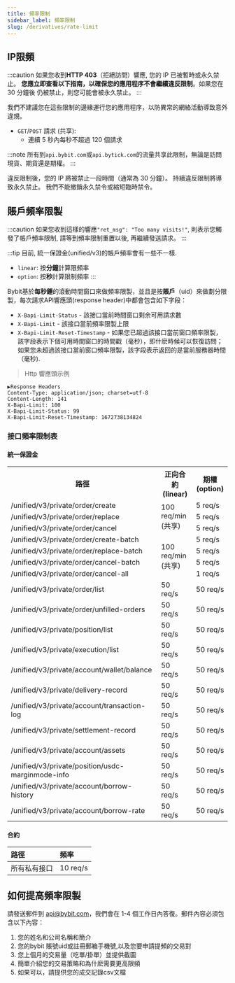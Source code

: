 ```yaml
---
title: 頻率限制
sidebar_label: 頻率限制
slug: /derivatives/rate-limit
---
```


## IP限頻
:::caution
如果您收到**HTTP 403**（拒絕訪問）響應, 您的 IP 已被暫時或永久禁止。 **您應立即查看以下指南，以確保您的應用程序不會繼續違反限制**。如果您在 30 分鐘後
仍被禁止，則您可能會被永久禁止。
:::

我們不建議您在這些限制的邊緣運行您的應用程序，以防異常的網絡活動導致意外違規。

* `GET`/`POST` 請求 (共享):
    * 連續 5 秒內每秒不超過 120 個請求

:::note
所有到`api.bybit.com`或`api.bytick.com`的流量共享此限制，無論是訪問現貨、期貨還是期權。
:::

違反限制後，您的 IP 將被禁止一段時間（通常為 30 分鐘）。 持續違反限制將導致永久禁止。 我們不能撤銷永久禁令或縮短臨時禁令。

## 賬戶頻率限製
:::caution
如果您收到這樣的響應`"ret_msg": "Too many visits!"`, 則表示您觸發了帳戶頻率限制, 請等到頻率限制重置以後, 再繼續發送請求。
:::

:::tip
目前, 統一保證金(unified/v3)的帳戶頻率會有一些不一樣.
* `linear`: 按**分鐘**計算限頻率
* `option`: 按**秒**計算限制頻率
:::

Bybit基於**每秒鍾**的滾動時間窗口來做頻率限製，並且是按**賬戶**（uid）來做劃分限製，每次請求API響應頭(response header)中都會包含如下字段：
* `X-Bapi-Limit-Status` - 該接口當前時間窗口剩余可用請求數
* `X-Bapi-Limit` - 該接口當前頻率限製上限
* `X-Bapi-Limit-Reset-Timestamp` - 如果您已超過該接口當前窗口頻率限製，該字段表示下個可用時間窗口的時間戳（毫秒），即什麽時候可以恢復訪問；如果您未超過該接口當前窗口頻率限製，該字段表示返回的是當前服務器時間（毫秒).

> Http 響應頭示例

```http
▶Response Headers
Content-Type: application/json; charset=utf-8
Content-Length: 141
X-Bapi-Limit: 100
X-Bapi-Limit-Status: 99
X-Bapi-Limit-Reset-Timestamp: 1672738134824
```

### 接口頻率限制表
#### 統一保證金
<span class="blocky_table">
<table border="0.8">
    <tr>
        <th>路徑</th><th>正向合約(linear)</th><th>期權(option)</th>
    </tr>
    <tr>
        <td>/unified/v3/private/order/create</td><td rowSpan="3">100 req/min (共享)</td><td>5 req/s</td>
    </tr>
    <tr>
        <td>/unified/v3/private/order/replace</td><td>5 req/s</td>
    </tr>
    <tr>
        <td>/unified/v3/private/order/cancel</td><td>5 req/s</td>
    </tr>
    <tr>
        <td>/unified/v3/private/order/create-batch</td><td rowSpan="4">100 req/min (共享)<br/></td><td>5 req/s</td>
    </tr>
    <tr>
        <td>/unified/v3/private/order/replace-batch</td><td>5 req/s</td>
    </tr>
    <tr>
        <td>/unified/v3/private/order/cancel-batch</td><td>5 req/s</td>
    </tr>
    <tr>
        <td>/unified/v3/private/order/cancel-all</td><td>1 req/s</td>
    </tr>
    <tr>
        <td>/unified/v3/private/order/list</td><td>50 req/s</td><td>50 req/s</td>
    </tr>
    <tr>
        <td>/unified/v3/private/order/unfilled-orders</td><td>50 req/s</td><td>50 req/s</td>
    </tr>
    <tr>
        <td>/unified/v3/private/position/list</td><td>50 req/s</td><td>50 req/s</td>
    </tr>
    <tr>
        <td>/unified/v3/private/execution/list</td><td>50 req/s</td><td>50 req/s</td>
    </tr>
    <tr>
        <td>/unified/v3/private/account/wallet/balance</td><td>50 req/s</td><td>50 req/s</td>
    </tr>
    <tr>
        <td>/unified/v3/private/delivery-record</td><td>50 req/s</td><td>50 req/s</td>
    </tr>
    <tr>
        <td>/unified/v3/private/account/transaction-log</td><td>50 req/s</td><td>50 req/s</td>
    </tr>
    <tr>
        <td>/unified/v3/private/settlement-record</td><td>50 req/s</td><td>50 req/s</td>
    </tr>
    <tr>
        <td>/unified/v3/private/account/assets</td><td>50 req/s</td><td>50 req/s</td>
    </tr>
    <tr>
        <td>/unified/v3/private/position/usdc-marginmode-info</td><td>50 req/s</td><td>50 req/s</td>
    </tr>
    <tr>
        <td>/unified/v3/private/account/borrow-history</td><td>50 req/s</td><td>50 req/s</td>
    </tr>
    <tr>
        <td>/unified/v3/private/account/borrow-rate</td><td>50 req/s</td><td>50 req/s</td>
    </tr>
</table>
</span>

#### 合約
<span class="blocky_table">

|路徑 |頻率 |
|:----|:----|
|所有私有接口 |10 req/s|

</span>

## 如何提高頻率限製
請發送郵件到 api@bybit.com，我們會在 1-4 個工作日內答復。郵件內容必須包含以下內容：
1. 您的姓名和公司名稱和簡介
2. 您的bybit 賬號uid或註冊郵箱手機號,以及您要申請提頻的交易對
3. 您上個月的交易量（吃單/掛單）並提供截圖
4. 簡單介紹您的交易策略和為什麽需要更高限頻
5. 如果可以，請提供您的成交記錄csv文檔